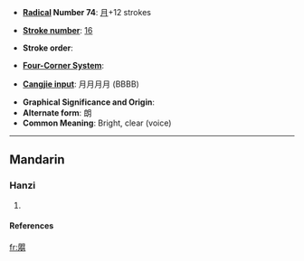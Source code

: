 * '''[[Index:Chinese radical| Radical]] Number 74''': [[Index:Chinese radical/月|月]]+12 strokes

* '''[[Index:Chinese total strokes|Stroke number]]''': [[Index:Chinese total strokes/16|16]]

* '''Stroke order''': 

* '''[[Index:Chinese four corner|Four-Corner System]]''': 

* '''[[Index:Chinese Cangjie|Cangjie input]]''': 月月月月 (BBBB)

* '''Graphical Significance and Origin''': 
* '''Alternate form''': 朗
* '''Common Meaning''': Bright, clear (voice)

----
==Mandarin==
===Hanzi===
{{cmn-hanzi|pin=[[lǎng]] (lang3)|wg=lang<sup>3</sup>}}
# {{defn|Mandarin}}
====References====
{{Han ref|kx=0506.330|dkj=14402|dj=0887.260|hdz=32113.010|uh=6724|ud=26404}}

[[fr:朤]]